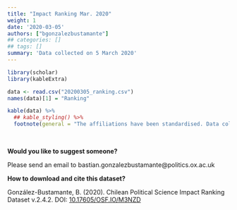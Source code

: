 ```yaml
---
title: "Impact Ranking Mar. 2020"
weight: 1
date: '2020-03-05'
authors: ["bgonzalezbustamante"]
## categories: []
## tags: []
summary: 'Data collected on 5 March 2020'
---
```


```r
library(scholar)
library(kableExtra)

data <- read.csv("20200305_ranking.csv")
names(data)[1] = "Ranking"

kable(data) %>%
  ## kable_styling() %>%
  footnote(general = "The affiliations have been standardised. Data collected on 5 March 2020")
```

\

**Would you like to suggest someone?**

Please send an email to <i class="fas fa-envelope"></i> bastian.gonzalezbustamante@politics.ox.ac.uk

**How to download and cite this dataset?**

González-Bustamante, B. (2020). Chilean Political Science Impact Ranking Dataset v.2.4.2. DOI: [10.17605/OSF.IO/M3NZD](http://doi.org/10.17605/OSF.IO/M3NZD)
